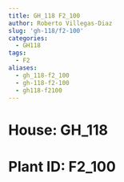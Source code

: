 ```yaml
---
title: GH_118 F2_100
author: Roberto Villegas-Diaz
slug: 'gh-118/f2-100'
categories:
  - GH118
tags:
  - F2
aliases:
  - gh_118-f2_100
  - gh-118-f2-100
  - gh118-f2100
---
```


# **House**: GH_118
# **Plant ID**: F2_100
